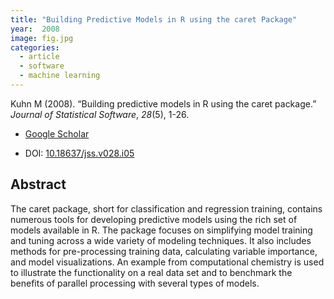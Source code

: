 ```yaml
---
title: "Building Predictive Models in R using the caret Package"
year:  2008 
image: fig.jpg
categories:
  - article
  - software
  - machine learning
---
```


Kuhn M (2008). “Building predictive models in R using the caret package.” _Journal of Statistical Software_, *28*(5), 1-26.

- [Google Scholar](https://scholar.google.com/scholar?hl=en&as_sdt=0%2C7&q=Building+predictive+models+in+R+using+the+caret+package2008&btnG=) 

- DOI: [10.18637/jss.v028.i05](https://doi.org/10.18637/jss.v028.i05)


## Abstract

The caret package, short for classification and regression training, contains numerous tools for developing predictive models using the rich set of models available in R. The package focuses on simplifying model training and tuning across a wide variety of modeling techniques. It also includes methods for pre-processing training data, calculating variable importance, and model visualizations. An example from computational chemistry is used to illustrate the functionality on a real data set and to benchmark the benefits of parallel processing with several types of models.

